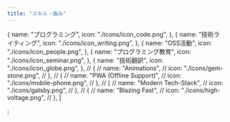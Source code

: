 ```yaml
---
title: "スキル・強み"
---
```


  {
    name: "プログラミング",
    icon: "./icons/icon_code.png",
  },
  {
    name: "技術ライティング",
    icon: "./icons/icon_writing.png",
  },
  {
    name: "OSS活動",
    icon: "./icons/icon_people.png",
  },
  {
    name: "プログラミング教育",
    icon: "./icons/icon_seminar.png",
  },
  {
    name: "技術翻訳",
    icon: "./icons/icon_globe.png",
  },
  // {
  //   name: "Animations",
  //   icon: "./icons/gem-stone.png",
  // },
  // {
  //   name: "PWA (Offline Support)",
  //   icon: "./icons/mobile-phone.png",
  // },
  // {
  //   name: "Modern Tech-Stack",
  //   icon: "./icons/gatsby.png",
  // },
  // {
  //   name: "Blazing Fast",
  //   icon: "./icons/high-voltage.png",
  // },
]

;
